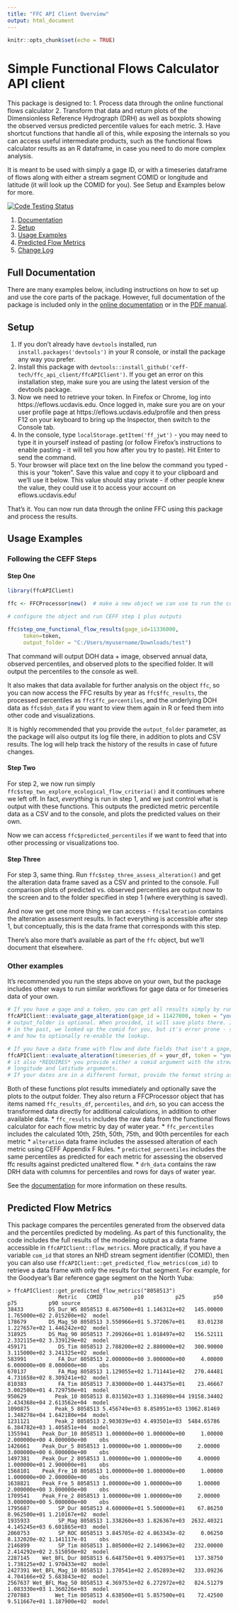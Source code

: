 ```yaml
---
title: "FFC API Client Overview"
output: html_document
---
```


```r
knitr::opts_chunk$set(echo = TRUE)
```

# Simple Functional Flows Calculator API client
This package is designed to:
1. Process data through the online functional flows calculator
2. Transform that data and return plots of the Dimensionless Reference Hydrograph (DRH) as well as boxplots showing
  the observed versus predicted percentile values for each metric.
3. Have shortcut functions that handle all of this, while exposing the internals so you can access useful intermediate
  products, such as the functional flows calculator results as an R dataframe, in case you need to do more
  complex analysis.
  
It is meant to be used with simply a gage ID, or with a timeseries dataframe of flows along with either a stream
segment COMID or longitude and latitude (it will look up the COMID for you). See Setup and Examples below for more.

[![Code Testing Status](https://travis-ci.org/ceff-tech/ffc_api_client.svg?branch=master)](https://travis-ci.org/ceff-tech/ffc_api_client)

1. [Documentation](#full-documentation)
2. [Setup](#setup)
3. [Usage Examples](#usage-examples)
4. [Predicted Flow Metrics](#predicted-flow-metrics)
6. [Change Log](#change-log)


## Full Documentation
There are many examples below, including instructions on how to set up and use the core parts of the package.
However, full documentation of the package is included only in the [online documentation](https://ceff-tech.github.io/ffc_api_client/reference/index.html) or in the [PDF manual](./manuals/ffcAPIClient_latest.pdf).

## Setup
1. If you don't already have `devtools` installed, run `install.packages('devtools')`
in your R console, or install the package any way you prefer.
2. Install this package with `devtools::install_github('ceff-tech/ffc_api_client/ffcAPIClient')`. If you get an error on this installation step, make sure you are using the latest version of the devtools package.
3. Now we need to retrieve your token. In Firefox or Chrome, log into https://eflows.ucdavis.edu. Once logged in, make sure you are on your user profile page at https://eflows.ucdavis.edu/profile and then press F12 on your keyboard to bring up the Inspector, then switch to the Console tab.
4. In the console, type `localStorage.getItem('ff_jwt')` - you may need to type it in yourself instead of pasting (or follow Firefox's
instructions to enable pasting - it will tell you how after you try to paste). Hit Enter to send the command. 
5. Your browser will place text on the line below the command you typed - this is your "token". Save this value and copy it to your clipboard and we'll use it below. This value should stay private - if other people knew the value, they could use it to access your account on eflows.ucdavis.edu!

That's it. You can now run data through the online FFC using this package and process the results.

## Usage Examples

### Following the CEFF Steps

#### Step One
```r
library(ffcAPIClient)

ffc <- FFCProcessor$new()  # make a new object we can use to run the commands

# configure the object and run CEFF step 1 plus outputs

ffc$step_one_functional_flow_results(gage_id=11336000,
     token=token,
     output_folder = "C:/Users/myusername/Downloads/test")
```
That command will output DOH data + image, observed annual data, observed percentiles, and observed plots to the specified folder. It will output the percentiles to the console as well.

It also makes that data available for further analysis on the object `ffc`, so you can now access the FFC results by year as `ffc$ffc_results`, the processed percentiles as `ffc$ffc_percentiles`, and the underlying DOH data as `ffc$doh_data` if you want to view them again in R or feed them into other code and visualizations.

It is highly recommended that you provide the `output_folder` parameter, as the package will also output its log file there, in addition to plots and CSV results. The log will help track the history of the results in case of future changes.

#### Step Two
For step 2, we now run simply `ffc$step_two_explore_ecological_flow_criteria()` and it continues where we left off. In fact, *everything* is run in step 1, and we just control what is output with these functions. This outputs the predicted metric percentile data as a CSV and to the console, and plots the predicted values on their own.

Now we can access `ffc$predicted_percentiles` if we want to feed that into other processing or visualizations too.

#### Step Three
For step 3, same thing. Run `ffc$step_three_assess_alteration()` and get the alteration data frame saved as a CSV and printed to the console. Full comparison plots of predicted vs. observed percentiles are output now to the screen and to the folder specified in step 1 (where everything is saved). 

And now we get one more thing we can access - `ffc$alteration` contains the alteration assessment results. In fact everything is accessible after step 1, but conceptually, this is the data frame that corresponds with this step.

There's also more that's available as part of the `ffc` object, but we'll document that elsewhere.


### Other examples
It's recommended you run the steps above on your own, but the package includes other ways to run similar workflows for gage data
or for timeseries data of your own.
```r
# If you have a gage and a token, you can get all results simply by running
ffcAPIClient::evaluate_gage_alteration(gage_id = 11427000, token = "your_token", comid = segment_comid, plot_output_folder = "C:/Users/youruser/Documents/NFA_Gage_Alteration")
# output_folder is optional. When provided, it will save plots there. It will show plots regardless.
# in the past, we looked up the comid for you, but it's error prone - see function documentation for details
# and how to optionally re-enable the lookup.

# If you have a data frame with flow and date fields that isn't a gage, you can run
ffcAPIClient::evaluate_alteration(timeseries_df = your_df, token = "your_token", plot_output_folder = "C:/Users/youruser/Documents/Timeseries_Alteration", comid=yoursegmentcomid)
# it also *REQUIRES* you provide either a comid argument with the stream segment COMID, or both
# longitude and latitude arguments.
# If your dates are in a different format, provide the format string as argument date_format_string

```
Both of these functions plot results immediately and optionally save the plots to the output folder. They
also return a FFCProcessor object that has items named `ffc_results_df`, `percentiles`, and `drh`, so you can access the transformed
data directly for additional calculations, in addition to other available data.
* `ffc_results` includes the raw data from the functional flows calculator for each flow metric by 
   day of water year. 
* `ffc_percentiles` includes the calculated 10th, 25th, 50th, 75th, and 90th percentiles for each metric
* `alteration` data frame includes the assessed alteration of each metric using CEFF Appendix F Rules.
* `predicted_percentiles` includes the same percentiles as predicted for each metric for assessing the observed ffc
    results against predicted unaltered flow.
* `drh_data` contains the raw DRH data with columns for percentiles and rows for days of water year.

See the [documentation](#documentation) for more information on these results.

## Predicted Flow Metrics
This package compares the percentiles generated from the observed data
and the percentiles predicted by modeling. As part of this functionality, the code includes the full results
of the modeling output as a data frame accessible in `ffcAPIClient::flow_metrics`. More practically,
if you have a variable `com_id` that stores an NHD stream segment identifier (COMID), then you
can also use `ffcAPIClient::get_predicted_flow_metrics(com_id)` to retrieve a data frame with
only the results for that segment. For example, for the Goodyear's Bar reference gage
segment on the North Yuba:
```
> ffcAPIClient::get_predicted_flow_metrics("8058513")
                Metric   COMID          p10          p25         p50          p75          p90 source
38433        DS_Dur_WS 8058513 8.467500e+01 1.146312e+02   145.00000 1.765000e+02 2.015200e+02  model
178679       DS_Mag_50 8058513 3.550966e+01 5.372067e+01    83.01238 1.227657e+02 1.446242e+02  model
318925       DS_Mag_90 8058513 7.209266e+01 1.018497e+02   156.52111 2.332115e+02 3.339129e+02  model
459171          DS_Tim 8058513 2.788200e+02 2.880000e+02   300.90000 3.115000e+02 3.241325e+02  model
583991          FA_Dur 8058513 2.000000e+00 3.000000e+00     4.00000 6.000000e+00 8.000000e+00    obs
670137          FA_Mag 8058513 1.129055e+02 1.711441e+02   270.44481 4.731658e+02 8.309241e+02  model
810383          FA_Tim 8058513 7.830000e+00 1.444375e+01    23.46667 3.002500e+01 4.729750e+01  model
950629         Peak_10 8058513 8.031502e+03 1.316898e+04 19158.34402 2.434368e+04 2.613562e+04  model
1090875        Peak_5 8058513 5.456749e+03 8.858951e+03 13062.81469 1.348278e+04 1.642180e+04  model
1231121        Peak_2 8058513 2.903039e+03 4.493501e+03  5484.65786 6.384782e+03 1.405851e+04  model
1355941    Peak_Dur_10 8058513 1.000000e+00 1.000000e+00     1.00000 2.000000e+00 4.000000e+00    obs
1426661    Peak_Dur_5 8058513 1.000000e+00 1.000000e+00     2.00000 3.000000e+00 6.000000e+00    obs
1497381    Peak_Dur_2 8058513 1.000000e+00 1.000000e+00     4.00000 1.000000e+01 2.900000e+01    obs
1568101    Peak_Fre_10 8058513 1.000000e+00 1.000000e+00     1.00000 1.000000e+00 2.000000e+00    obs
1638821    Peak_Fre_5 8058513 1.000000e+00 1.000000e+00     1.00000 2.000000e+00 3.000000e+00    obs
1709541    Peak_Fre_2 8058513 1.000000e+00 1.000000e+00     2.00000 3.000000e+00 5.000000e+00    obs
1795687         SP_Dur 8058513 4.600000e+01 5.500000e+01    67.86250 8.962500e+01 1.210167e+02  model
1935933         SP_Mag 8058513 1.338260e+03 1.826367e+03  2632.40321 4.145245e+03 6.601865e+03  model
2060753         SP_ROC 8058513 3.845705e-02 4.863343e-02     0.06250 8.132020e-02 1.141117e-01    obs
2146899         SP_Tim 8058513 1.805000e+02 2.149063e+02   232.00000 2.414292e+02 2.515050e+02  model
2287145    Wet_BFL_Dur 8058513 6.648750e+01 9.409375e+01   137.38750 1.738125e+02 1.970433e+02  model
2427391 Wet_BFL_Mag_10 8058513 1.370541e+02 2.052893e+02   333.09236 4.704166e+02 5.683843e+02  model
2567637 Wet_BFL_Mag_50 8058513 4.369753e+02 6.272972e+02   824.51279 1.083330e+03 1.360226e+03  model
2707883        Wet_Tim 8058513 4.638500e+01 5.857500e+01    72.42500 9.511667e+01 1.187900e+02  model
```
